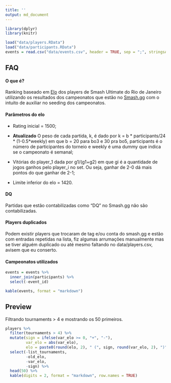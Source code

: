 ```yaml
---
title: ''
output: md_document
---
```


```r
library(dplyr)
library(knitr)

load("data/players.RData")
load("data/participants.RData")
events = read.csv("data/events.csv", header = TRUE, sep = ";", stringsAsFactors = FALSE)
```

## FAQ

#### O que é? 
Ranking baseado em [Elo](https://en.wikipedia.org/wiki/Elo_rating_system) dos players de Smash Ultimate do Rio de Janeiro utilizando os resultados dos campeonatos que estão no [Smash.gg](https://smash.gg/) com o intuito de auxiliar no seeding dos campeonatos.

#### Parâmetros do elo
+ Rating inicial = 1500;

+ **Atualizado** O peso de cada partida, k, é dado por k = b * participants/24 * (1-0.5*weekly) em que b = 20 para bo3 e 30 pra bo5, participants é o número de participantes do torneio e weekly é uma dummy que indica se o campeonato é semanal;

+ Vitórias do player_1 dada por g1/(g1+g2) em que gi é a quantidade de jogos ganhos pelo player_i no set. Ou seja, ganhar de 2-0 dá mais pontos do que ganhar de 2-1;

+ Limite inferior do elo = 1420.

#### DQ
Partidas que estão contabilizadas como "DQ" no Smash.gg não são contabilizadas.

#### Players duplicados
Podem existir players que trocaram de tag e/ou conta do smash.gg e estão com entradas repetidas na lista, fiz algumas arrumações manualmente mas se tiver alguém duplicado ou até mesmo faltando no data/players.csv, avisem que eu conserto.

#### Campeonatos utilizados
```r
events = events %>%
  inner_join(participants) %>%
  select(-event_id)

kable(events, format = "markdown")
```

## Preview
Filtrando tournaments > 4 e mostrando os 50 primeiros.
```r
players %>%
  filter(tournaments > 4) %>%
  mutate(sign = ifelse(var_elo >= 0, "+", "-"),
         var_elo = abs(var_elo),
         elo = paste0(round(elo, 2), " (", sign, round(var_elo, 2), ")")) %>%
  select(-list_tournaments,
         -old_elo,
         -var_elo,
         -sign) %>%
  head(50) %>%
  kable(digits = 2, format = "markdown", row.names = TRUE)
```